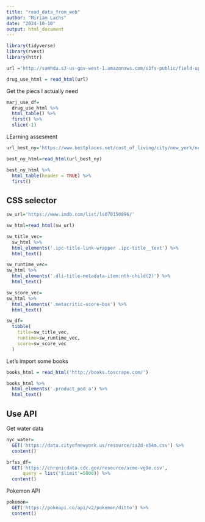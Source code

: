 ```yaml
---
title: "read_data_from_web"
author: "Miriam Lachs"
date: "2024-10-10"
output: html_document
---
```


```r
library(tidyverse)
library(rvest)
library(httr)

```

```r
url ='http://samhda.s3-us-gov-west-1.amazonaws.com/s3fs-public/field-uploads/2k15StateFiles/NSDUHsaeShortTermCHG2015.htm'

drug_use_html = read_html(url)
```

Get the piecs I actually need

```r
marj_use_df=
  drug_use_html %>% 
  html_table() %>% 
  first() %>% 
  slice(-1)
```

LEarning assesment 

```r
url_best_ny='https://www.bestplaces.net/cost_of_living/city/new_york/new_york'

best_ny_html=read_html(url_best_ny)

best_ny_html %>% 
  html_table(header = TRUE) %>%
  first()
```

## CSS selector

```r
sw_url='https://www.imdb.com/list/ls070150896/'

sw_html=read_html(sw_url)

```

```r
sw_title_vec=
  sw_html %>% 
  html_elements('.ipc-title-link-wrapper .ipc-title__text') %>% 
  html_text()

sw_runtime_vec=
sw_html %>% 
  html_elements('.dli-title-metadata-item:nth-child(2)') %>% 
  html_text()

sw_score_vec=
sw_html %>% 
  html_elements('.metacritic-score-box') %>% 
  html_text()

sw_df=
  tibble(
    title=sw_title_vec,
    runtime=sw_runtime_vec,
    score=sw_score_vec
  )
```


Let's import some books

```r
books_html = read_html('http://books.toscrape.com/')

books_html %>% 
  html_elements('.product_pod a') %>% 
  html_text()
```

## Use API 

Get water data

```r
nyc_water=
  GET('https://data.cityofnewyork.us/resource/ia2d-e54m.csv') %>% 
  content()
```

```r
brfss_df=
  GET('https://chronicdata.cdc.gov/resource/acme-vg9e.csv',
      query = list('$limit'=5000)) %>% 
  content()
```

Pokemon API

```r
pokemon=
  GET('https://pokeapi.co/api/v2/pokemon/ditto') %>% 
  content()

```

